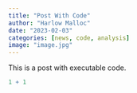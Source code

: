 ```yaml
---
title: "Post With Code"
author: "Harlow Malloc"
date: "2023-02-03"
categories: [news, code, analysis]
image: "image.jpg"
---
```


This is a post with executable code.

```r
1 + 1
```
